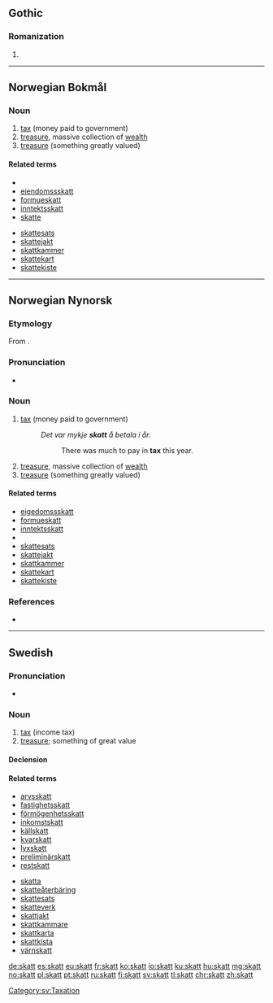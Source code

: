 ==Gothic==

===Romanization===
{{got-rom}}

# {{got-romanization of|𐍃𐌺𐌰𐍄𐍄}}

----

==Norwegian Bokmål==

===Noun===
{{nb-noun-m1}}

# [[tax]] (money paid to government)
# [[treasure]], massive collection of [[wealth]]
# [[treasure]] (something greatly valued)

====Related terms====
{{top2}}
* {{l|nb|beskatte}}
* [[eiendomssskatt]]
* [[formueskatt]]
* [[inntektsskatt]]
* [[skatte]]
{{mid2}}
* [[skattesats]]
* [[skattejakt]]
* [[skattkammer]]
* [[skattekart]]
* [[skattekiste]]
{{bottom}}

----

==Norwegian Nynorsk==

===Etymology===
From {{etyl|non|nn}} {{term|skattr|lang=non}}.

===Pronunciation===
* {{IPA|/skat/|lang=nn}} {{nn-pronu-note}}

===Noun===
{{nn-noun-m1}}

# [[tax]] (money paid to government)
#: ''Det var mykje '''skatt''' å betala i år.''
#:: There was much to pay in '''tax''' this year.
# [[treasure]], massive collection of [[wealth]]
# [[treasure]] (something greatly valued)

====Related terms====
* [[eigedomssskatt]]
* [[formueskatt]]
* [[inntektsskatt]]
* {{nn-inf|skatt|/}}
* [[skattesats]]
* [[skattejakt]]
* [[skattkammer]]
* [[skattekart]]
* [[skattekiste]]

===References===
* {{R:The Nynorsk Dictionary}}

----

==Swedish==

===Pronunciation===
* {{audio|Sv-skatt.ogg|Audio|lang=sv}}

===Noun===
{{sv-noun|c}}

# [[tax]] (income tax)
# [[treasure]]; something of great value

====Declension====
{{sv-noun-reg-er}}

====Related terms====
{{rel-top}}
* [[arvsskatt]]
* [[fastighetsskatt]]
* [[förmögenhetsskatt]]
* [[inkomstskatt]]
* [[källskatt]]
* [[kvarskatt]]
* [[lyxskatt]]
* [[preliminärskatt]]
* [[restskatt]]
{{rel-mid}}
* [[skatta]]
* [[skatteåterbäring]]
* [[skattesats]]
* [[skatteverk]]
* [[skattjakt]]
* [[skattkammare]]
* [[skattkarta]]
* [[skattkista]]
* [[värnskatt]]
{{rel-bottom}}

[[Category:sv:Taxation]]

[[de:skatt]]
[[es:skatt]]
[[eu:skatt]]
[[fr:skatt]]
[[ko:skatt]]
[[io:skatt]]
[[ku:skatt]]
[[hu:skatt]]
[[mg:skatt]]
[[no:skatt]]
[[pl:skatt]]
[[pt:skatt]]
[[ru:skatt]]
[[fi:skatt]]
[[sv:skatt]]
[[tl:skatt]]
[[chr:skatt]]
[[zh:skatt]]